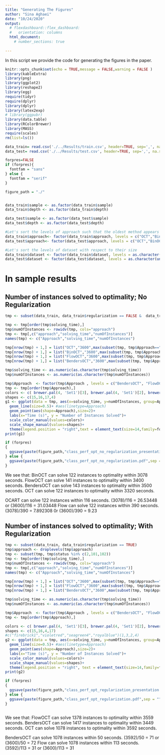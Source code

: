 ```yaml
---
title: "Generating The Figures"
author: "Sina Aghaei"
date: "10/24/2020"
output: 
  # flexdashboard::flex_dashboard:
  #   orientation: columns
  html_document:
    # number_sections: true
 
---
```



In this script we provide the code for generating the figures in the paper.


```r
knitr::opts_chunk$set(echo = TRUE,message = FALSE,warning = FALSE )
library(kableExtra)
library(png)
library(ggplot2)
library(reshape2)
library(egg)
require(tidyr)
require(dplyr)
library(dplyr)
library(latex2exp)
# library(ggpubr)
library(data.table)
library(RColorBrewer)
library(MASS)
require(scales)
rm(list=ls())

data_train= read.csv('./../Results/train.csv', header=TRUE, sep=',', na.strings="", stringsAsFactors =TRUE) 
data_test= read.csv('./../Results/test.csv', header=TRUE, sep=',', na.strings="", stringsAsFactors =TRUE) 

forpres=FALSE
if (forpres){
  fontfam = "sans"
} else {
  fontfam = "serif"
}

figure_path = "./"


data_train$sample <- as.factor(data_train$sample)
data_train$depth <- as.factor(data_train$depth)

data_test$sample <- as.factor(data_test$sample)
data_test$depth <- as.factor(data_test$depth)

#Let's sort the levels of approach such that the oldest method appears first
data_train$approach<- factor(data_train$approach, levels = c("OCT","BinOCT","FlowOCT","BendersOCT"))
data_test$approach<- factor(data_test$approach, levels = c("OCT","BinOCT","FlowOCT","BendersOCT"))

#Let's sort the levels of dataset with respect to their size
data_train$dataset <- factor(data_train$dataset, levels = as.character(unique(data_train[order(data_train$nrow),]$dataset)))
data_test$dataset <- factor(data_test$dataset, levels = as.character(unique(data_train[order(data_train$nrow),]$dataset)))

```


# In sample results

## Number of instances solved to optimality; No Regularization

```r
tmp <- subset(data_train, data_train$regularization == FALSE &  data_train$status %in% c(2,101,102))

tmp <- tmp[order(tmp$solving_time),]
tmp$numOfInstances <- rowidv(tmp, cols="approach")
tmp <- tmp[,c("approach","solving_time","numOfInstances")]
names(tmp) <- c("Approach","solving_time","numOfInstances")

tmp[nrow(tmp) + 1,] = list("OCT","3600",max(subset(tmp, tmp$Approach=="OCT")$numOfInstances))
tmp[nrow(tmp) + 1,] = list("BinOCT","3600",max(subset(tmp, tmp$Approach=="BinOCT")$numOfInstances))
tmp[nrow(tmp) + 1,] = list("FlowOCT","3600",max(subset(tmp, tmp$Approach=="FlowOCT")$numOfInstances))
tmp[nrow(tmp) + 1,] = list("BendersOCT","3600",max(subset(tmp, tmp$Approach=="BendersOCT")$numOfInstances))

tmp$solving_time <- as.numeric(as.character(tmp$solving_time))
tmp$numOfInstances <- as.numeric(as.character(tmp$numOfInstances))

tmp$Approach  <- factor(tmp$Approach , levels = c("BendersOCT", "FlowOCT", "BinOCT","OCT"))
tmp <- tmp[order(tmp$Approach),]
colors <- c( brewer.pal(4, 'Set1')[3], brewer.pal(4, 'Set1')[2], brewer.pal(4, 'Set1')[4], brewer.pal(4, 'Set1')[1] ) #c("firebrick1 == 1","violetred==4","seagreen4==3","royalblue==2")
shapes <- c(15,16,17,4)
g1 <- ggplot(data = tmp, aes(x=solving_time, y=numOfInstances, group=Approach,color=Approach)) +
  geom_line(size=0.5)+ #aes(linetype=Approach)
  geom_point(aes(shape=Approach),size=2)+ 
  labs(x="Time (s)", y = "Number of Instances Solved")+
  scale_color_manual(values=colors)+
  scale_shape_manual(values=shapes)+
  theme(legend.position = "right",text = element_text(size=14,family=fontfam)) 
print(g1)

if (forpres)
{
  ggsave(paste(figure_path,"class_perf_opt_no_regularization_presentation.pdf",sep = ""),device = "pdf", width = 5, height = 3.3, units =  "in")
} else {
  ggsave(paste(figure_path,"class_perf_opt_no_regularization.pdf",sep = ""),device = "pdf", width = 5, height = 3.3, units =  "in")
}
```

We see that:
  BinOCT can solve 122 instances to optimality within 3078 seconds.
  FlowOCT can solve 141 instances to optimality within 3400 seconds.
  BendersOCT can solve 143 instances to optimality within 3500 seconds.
  OCT can solve 122 instances to optimality within 3320 seconds.
  
  OCART can solve 122 instances within 116 seconds. (3078)/116 = 26.53448 or (3600)/116 = 31.03448
  Flow can solve 122 instances within 390 seconds.  (3078)/390 = 7.892308 0r (3600)/390 =  9.23

## Number of instances solved to optimality; With Regularization

```r
tmp <- subset(data_train, data_train$regularization == TRUE)
tmp$approach <- droplevels(tmp$approach)
tmp <- subset(tmp, tmp$status %in% c(2,101,102))
tmp <- tmp[order(tmp$solving_time),]
tmp$numOfInstances <- rowidv(tmp, cols="approach")
tmp <- tmp[,c("approach","solving_time","numOfInstances")]
names(tmp) <- c("Approach","solving_time","numOfInstances")

tmp[nrow(tmp) + 1,] = list("OCT","3600",max(subset(tmp, tmp$Approach=="OCT")$numOfInstances))
tmp[nrow(tmp) + 1,] = list("FlowOCT","3600",max(subset(tmp, tmp$Approach=="FlowOCT")$numOfInstances))
tmp[nrow(tmp) + 1,] = list("BendersOCT","3600",max(subset(tmp, tmp$Approach=="BendersOCT")$numOfInstances))

tmp$solving_time <- as.numeric(as.character(tmp$solving_time))
tmp$numOfInstances <- as.numeric(as.character(tmp$numOfInstances))

tmp$Approach  <- factor(tmp$Approach , levels = c("BendersOCT", "FlowOCT","OCT"))
tmp <- tmp[order(tmp$Approach),]

colors <- c( brewer.pal(4, 'Set1')[3], brewer.pal(4, 'Set1')[2], brewer.pal(4, 'Set1')[1], brewer.pal(4, 'Set1')[4] )
shapes <- c(15,16,4,17)
#c("firebrick1","violetred","seagreen4","royalblue")(1,3,2,4)
g2 <- ggplot(data = tmp, aes(x=solving_time, y=numOfInstances, group=Approach,color=Approach)) +
  geom_line(size=0.5)+ #aes(linetype=Approach)
  geom_point(aes(shape=Approach),size=2)+ 
  labs(x="Time (s)", y = "Number of Instances Solved")+
  scale_color_manual(values=colors)+
  scale_shape_manual(values=shapes)+
  theme(legend.position = "right", text = element_text(size=14,family=fontfam)) 
print(g2)

if (forpres)
{
  ggsave(paste(figure_path,"class_perf_opt_regularization_presentation.pdf",sep = ""),device = "pdf", width = 5, height = 3.3, units =  "in")
} else {
  ggsave(paste(figure_path,"class_perf_opt_regularization.pdf",sep = ""),device = "pdf", width = 5, height = 3.3, units =  "in")
}



```

We see that:
  FlowOCT can solve 1378 instances to optimality within 3559 seconds.
  BendersOCT can solve 1417 instances to optimality within 3449 seconds.
  OCT can solve 1078 instances to optimality within 3592 seconds.
  
  BendersOCT can solve 1078 instances within 50 seconds. (3592)/50 = 71 or (3600)/50 = 72
  Flow can solve 1078 instances within 113 seconds.  (3592)/113 = 31 or (3600)/113 = 31

